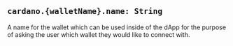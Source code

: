 
## `cardano.{walletName}.name: String`

A name for the wallet which can be used inside of the dApp for the purpose of asking the user which wallet they would like to connect with.

<CaniuseTable api={Api.Name}/>